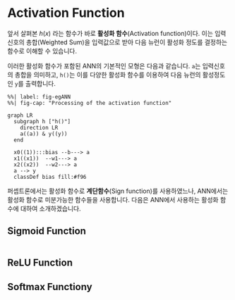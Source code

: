 # Activation Function

앞서 살펴본 $h(x)$ 라는 함수가 바로 **활성화 함수**(Activation function)이다. 이는 입력신호의 총합(Weighted Sum)을 입력값으로 받아 다음 뉴런이 활성화 정도를 결정하는 함수로 이해할 수 있습니다.

이러한 활성화 함수가 포함된 ANN의 기본적인 모형은 다음과 같습니다. `a`는 입력신호의 총합을 의미하고, `h()`는 이를 다양한 활성화 함수를 이용하여 다음 뉴런의 활성정도인 `y`를 출력합니다.

``` mermaid
%%| label: fig-egANN
%%| fig-cap: "Processing of the activation function"

graph LR
  subgraph h ["h()"]
    direction LR
    a((a)) & y((y))
  end

  x0((1)):::bias --b---> a
  x1((x1))  --w1---> a
  x2((x2))  --w2---> a
  a --> y
  classDef bias fill:#f96
```

퍼셉트론에서는 활성화 함수로 **계단함수**(Sign function)를 사용하였느나, ANN에서는 활성화 함수로 미분가능한 함수들을 사용합니다. 다음은 ANN에서 사용하는 활성화 함수에 대하여 소개하겠습니다.

## Sigmoid Function

``` python

```

## ReLU Function

## Softmax Functiony